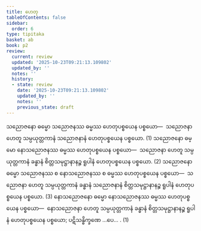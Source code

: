 ```yaml
---
title: ဟေတု
tableOfContents: false
sidebar:
  order: 6
type: tipitaka
basket: ab
book: p2
review:
  current: review
  updated: '2025-10-23T09:21:13.109802'
  updated_by: ''
  notes: ''
  history:
  - state: review
    date: '2025-10-23T09:21:13.109802'
    updated_by: ''
    notes: ''
    previous_state: draft
---
```



<ReviewStatus review={frontmatter.review} showDetails={true} />

<HypothesisAnnotation frontmatter={frontmatter} />

<DynamicBreadcrumb />

<Division number="15" book="p2" e="ch" v="38" p="89">

<Paragraph number="1357" book="p2">
သညောဇနော ဓမ္မော သညောဇနဿ ဓမ္မဿ ဟေတုပစ္စယေန ပစ္စယော—  သညောဇနာ ဟေတူ သမ္ပယုတ္တကာနံ သညောဇနာနံ ဟေတုပစ္စယေန ပစ္စယော. (1)
</Paragraph>

<Paragraph number="1358" book="p2">
သညောဇနော ဓမ္မော နောသညောဇနဿ ဓမ္မဿ ဟေတုပစ္စယေန ပစ္စယော—  သညောဇနာ ဟေတူ သမ္ပယုတ္တကာနံ ခန္ဓာနံ စိတ္တသမုဋ္ဌာနာနဉ္စ ရူပါနံ ဟေတုပစ္စယေန ပစ္စယော. (2)
</Paragraph>

<Paragraph number="1359" book="p2">
သညောဇနော ဓမ္မော သညောဇနဿ စ နောသညောဇနဿ စ ဓမ္မဿ ဟေတုပစ္စယေန ပစ္စယော—  သညောဇနာ ဟေတူ သမ္ပယုတ္တကာနံ ခန္ဓာနံ သညောဇနာနံ စိတ္တသမုဋ္ဌာနာနဉ္စ ရူပါနံ ဟေတုပစ္စယေန ပစ္စယော. (3)
</Paragraph>

</Division>
<Division number="16" book="p2" e="ch" v="38" p="90">

<Paragraph number="1360" book="p2">
နောသညောဇနော ဓမ္မော နောသညောဇနဿ ဓမ္မဿ ဟေတုပစ္စယေန ပစ္စယော—  နောသညောဇနာ ဟေတူ သမ္ပယုတ္တကာနံ ခန္ဓာနံ စိတ္တသမုဋ္ဌာနာနဉ္စ ရူပါနံ ဟေတုပစ္စယေန ပစ္စယော; ပဋိသန္ဓိက္ခဏေ …ပေ… . (1)
</Paragraph>
</Division>
